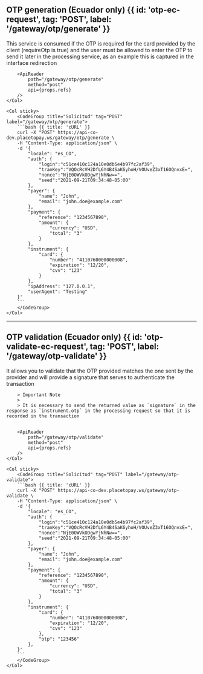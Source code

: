 
## OTP generation (Ecuador only) {{ id: 'otp-ec-request', tag: 'POST', label: '/gateway/otp/generate' }}

<Row>
    <Col>
        This service is consumed if the OTP is required for the card provided by the client (requireOtp is true) and the user must be allowed to enter the OTP to send it later in the processing service, as an example this is captured in the interface redirection

        <ApiReader
            path="/gateway/otp/generate"
            method="post"
            api={props.refs}
        />
    </Col>

    <Col sticky>
        <CodeGroup title="Solicitud" tag="POST" label="/gateway/otp/generate">
        ```bash {{ title: 'cURL' }}
        curl -X "POST" https://api-co-dev.placetopay.ws/gateway/otp/generate \
        -H "Content-Type: application/json" \
        -d '{
            "locale": "es_CO",
            "auth": {
                "login":"c51ce410c124a10e0db5e4b97fc2af39",
                "tranKey":"VQOcRcVH2DfL6Y4B4SaK6yhoH/VOUveZ3xT16OQnvxE=",
                "nonce":"NjE0OWVkODgwYjNhNw==",
                "seed":"2021-09-21T09:34:48-05:00"
            },
            "payer": {
                "name": "John",
                "email": "john.doe@example.com"
            },
            "payment": {
                "reference": "1234567890",
                "amount": {
                    "currency": "USD",
                    "total": "3"
                }
            },
            "instrument": {
                "card": {
                    "number": "4110760000000008",
                    "expiration": "12/20",
                    "cvv": "123"
                }
            },
            "ipAddress": "127.0.0.1",
            "userAgent": "Testing"
        }'
        ```
        </CodeGroup>
    </Col>
</Row>

---

## OTP validation (Ecuador only) {{ id: 'otp-validate-ec-request', tag: 'POST', label: '/gateway/otp-validate' }}

<Row>
    <Col>
        It allows you to validate that the OTP provided matches the one sent by the provider and will provide a signature that serves to authenticate the transaction

        > Important Note
        >
        > It is necessary to send the returned value as `signature` in the response as `instrument.otp` in the processing request so that it is recorded in the transaction
      

        <ApiReader
            path="/gateway/otp/validate"
            method="post"
            api={props.refs}
        />
    </Col>

    <Col sticky>
        <CodeGroup title="Solicitud" tag="POST" label="/gateway/otp-validate">
        ```bash {{ title: 'cURL' }}
        curl -X "POST" https://api-co-dev.placetopay.ws/gateway/otp-validate \
        -H "Content-Type: application/json" \
        -d '{
            "locale": "es_CO",
            "auth": {
                "login":"c51ce410c124a10e0db5e4b97fc2af39",
                "tranKey":"VQOcRcVH2DfL6Y4B4SaK6yhoH/VOUveZ3xT16OQnvxE=",
                "nonce":"NjE0OWVkODgwYjNhNw==",
                "seed":"2021-09-21T09:34:48-05:00"
            },
            "payer": {
                "name": "John",
                "email": "john.doe@example.com"
            },
            "payment": {
                "reference": "1234567890",
                "amount": {
                    "currency": "USD",
                    "total": "3"
                }
            },
            "instrument": {
                "card": {
                    "number": "4110760000000008",
                    "expiration": "12/20",
                    "cvv": "123"
                },
                "otp": "123456"
            },
        }'
        ```
        </CodeGroup>
    </Col>
</Row>
